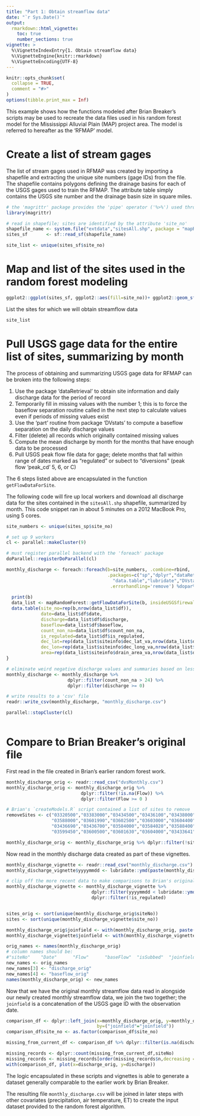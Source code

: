 ---
title: "Part 1: Obtain streamflow data"
date: "`r Sys.Date()`"
output:
  rmarkdown::html_vignette:
    toc: true
    number_sections: true
vignette: >
  %\VignetteIndexEntry{1. Obtain streamflow data}
  %\VignetteEngine{knitr::rmarkdown}
  %\VignetteEncoding{UTF-8}
---

```{r setup, include = FALSE}
knitr::opts_chunk$set(
  collapse = TRUE,
  comment = "#>"
)
options(tibble.print_max = Inf)
```

This example shows how the functions modeled after Brian Breaker's scripts may be used to recreate the data files used in his random forest model for the Mississippi Alluvial Plain (MAP) project area. The model is referred to hereafter as the 'RFMAP' model.

# Create a list of stream gages

The list of stream gages used in RFMAP was created by importing a shapefile and extracting the unique site numbers (gage IDs) from the file. The shapefile contains polygons defining the drainage basins for each of the USGS gages used to train the RFMAP. The attribute table simply contains the USGS site number and the drainage basin size in square miles.

```{r Generate_site_list, warning=FALSE, message=FALSE}
# the 'magrittr' package provides the 'pipe' operator ('%>%') used throughout the vignettes
library(magrittr)

# read in shapefile; sites are identified by the attribute 'site_no'
shapefile_name <- system.file("extdata","sitesAll.shp", package = "mapRandomForest")
sites_sf       <- sf::read_sf(shapefile_name)

site_list <- unique(sites_sf$site_no)


```

# Map and list of the sites used in the random forest modeling

```{r}

ggplot2::ggplot(sites_sf, ggplot2::aes(fill=site_no))+ ggplot2::geom_sf() + ggplot2::theme(legend.position = "none")

```


List the sites for which we will obtain streamflow data

```{r, echo=FALSE}
site_list
```

# Pull USGS gage data for the entire list of sites, summarizing by month

The process of obtaining and summarizing USGS gage data for RFMAP can be broken into the following steps:

1) Use the package 'dataRetrieval' to obtain site information and daily discharge data for the period of record
2) Temporarily fill in missing values with the number 1; this is to force the baseflow separation routine called in the next step to calculate values even if periods of missing values exist
3) Use the 'part' routine from package 'DVstats' to compute a baseflow separation on the daily discharge values
4) Filter (delete) all records which originally contained missing values
5) Compute the mean discharge by month for the months that have enough data to be processed
6) Pull USGS peak flow file data for gage; delete months that fall within range of 
   dates marked as "regulated" or subect to "diversions" (peak flow 'peak_cd' 5, 6, or C)

The 6 steps listed above are encapsulated in the function `getFlowDataForSite`.

The following code will fire up local workers and download all discharge data for the sites contained in the `sitesAll.shp` shapefile, summarized by month. This code snippet ran in about 5 minutes on a 2012 MacBook Pro, using 5 cores.

```{r Parallel_pull_USGS_data, eval=FALSE}

site_numbers <- unique(sites_sp$site_no)

# set up 9 workers
cl <- parallel::makeCluster(9)

# must register parallel backend with the 'foreach' package
doParallel::registerDoParallel(cl)

monthly_discharge <- foreach::foreach(b=site_numbers, .combine=rbind,
                                      .packages=c("sp","dplyr","dataRetrieval","stringr",
                                        "data.table","lubridate","DVstats","mapRandomForest"),
                                       .errorhandling='remove') %dopar% {
  
  print(b)                                          
  data_list <- mapRandomForest::getFlowDataForSite(b, insideUSGSfirewall=TRUE)
  data.table(site_no=rep(b,nrow(data_list$df)), 
             date=data_list$df$date,
             discharge=data_list$df$discharge,
             baseflow=data_list$df$baseflow,
             count_non_na=data_list$df$count_non_na,
             is_regulated=data_list$df$is_regulated,
             dec_lat=rep(data_list$siteinfo$dec_lat_va,nrow(data_list$df)),
             dec_lon=rep(data_list$siteinfo$dec_long_va,nrow(data_list$df)),
             area=rep(data_list$siteinfo$drain_area_va,nrow(data_list$df))hist)
}

# eliminate weird negative discharge values and summaries based on less than 25 daily values per month
monthly_discharge <- monthly_discharge %>% 
                       dplyr::filter(count_non_na > 24) %>%
                       dplyr::filter(discharge >= 0)

# write results to a 'csv' file
readr::write_csv(monthly_discharge, "monthly_discharge.csv")

parallel::stopCluster(cl)
                                     
```

# Compare to Brian Breaker's original file

First read in the file created in Brian's earlier random forest work.

```{r, Compare_Breaker_Q}

monthly_discharge_orig <- readr::read_csv("dvsMonthly.csv")
monthly_discharge_orig <- monthly_discharge_orig %>% 
                            dplyr::filter(!is.na(Flow)) %>%
                            dplyr::filter(Flow >= 0 )

# Brian's `createModels.R` script contained a list of sites to remove
removeSites <- c("03320500","03383000","03434500","03436100","03438000","03438220", 
                 "03588000","03601990","03602500","03603000","03604400","03605555", 
                 "03436690","03436700","03584000","03584020","03588400","03588500", 
                 "03599450","03600500","03601630","03604000","03433641")

monthly_discharge_orig <- monthly_discharge_orig %>% dplyr::filter(!siteNo %in% removeSites)
```

Now read in the monthly discharge data created as part of these vignettes.

```{r Clean_vignette_data, setfig.width=16}

monthly_discharge_vignette <- readr::read_csv("monthly_discharge.csv")
monthly_discharge_vignette$yyyymmdd <- lubridate::ymd(paste(monthly_discharge_vignette$date,"15",sep="-"))

# clip off the more recent data to make comparisons to Brian's original data
monthly_discharge_vignette <- monthly_discharge_vignette %>%
                                dplyr::filter(yyyymmdd < lubridate::ymd("2016-10-31")) %>%
                                dplyr::filter(!is_regulated)


sites_orig <- sort(unique(monthly_discharge_orig$siteNo))
sites <- sort(unique(monthly_discharge_vignette$site_no))

monthly_discharge_orig$joinfield <- with(monthly_discharge_orig, paste(siteNo,Date,sep="_"))
monthly_discharge_vignette$joinfield <- with(monthly_discharge_vignette, paste(site_no,date,sep="_"))

orig_names <- names(monthly_discharge_orig)
# column names should be:
#"siteNo"    "Date"      "Flow"      "baseFlow"  "isSubbed"  "joinfield"
new_names <- orig_names
new_names[3] <- "discharge_orig"
new_names[4] <- "baseflow_orig"
names(monthly_discharge_orig) <- new_names
```


Now that we have the original monthly streamflow data read in alongside our newly created monthly streamflow data, we join the two together; the `joinfield` is a concatenation of the USGS gage ID with the observation date.

```{r}
comparison_df <- dplyr::left_join(x=monthly_discharge_orig, y=monthly_discharge_vignette,
                                  by=("joinfield"="joinfield"))
comparison_df$site_no <- as.factor(comparison_df$site_no)

missing_from_current_df <- comparison_df %>% dplyr::filter(is.na(discharge))

missing_records <- dplyr::count(missing_from_current_df,siteNo)
missing_records <- missing_records[order(missing_records$n,decreasing = TRUE),]
with(comparison_df, plot(x=discharge_orig, y=discharge))
```

The logic encapsulated in these scripts and vignettes is able to generate a dataset generally comparable to the earlier work by Brian Breaker.


The resulting file `monthly_discharge.csv` will be joined in later steps with other covariates (precipitation, air temperature, ET) to create the input dataset provided to the random forest algorithm.
